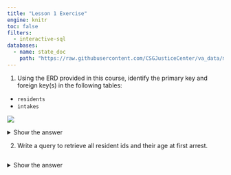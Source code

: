 ```yaml
---
title: "Lesson 1 Exercise"
engine: knitr
toc: false
filters:
  - interactive-sql
databases:
  - name: state_doc
    path: "https://raw.githubusercontent.com/CSGJusticeCenter/va_data/main/courses/intro_sql/state_doc.db"  
---
```


1. Using the ERD provided in this course, identify the primary key and foreign key(s) in the following tables:
- `residents`
- `intakes`

![](images/corrections_erd.png)

<details>
<summary>Show the answer</summary>

`residents` 
   
- Primary key: `resident_id`

`intakes`

- Primary key: `intake_id`
- Foreign key(s):
  - `resident_id` (which references residents) 
  - `facil_id` (which references facilities)
  - `county_id` (which references counties)

</details>

2. Write a query to retrieve all resident ids and their age at first arrest.

```.sql

```


<details>
<summary>Show the answer</summary>

Query:
```.sql
SELECT resident_id, 
       age_at_first_arrest
FROM residents;
```

</details>






